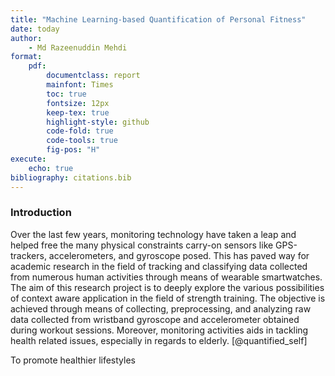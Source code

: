 ```yaml
---
title: "Machine Learning-based Quantification of Personal Fitness"
date: today
author: 
    - Md Razeenuddin Mehdi
format:    
    pdf:
        documentclass: report
        mainfont: Times
        toc: true
        fontsize: 12px
        keep-tex: true
        highlight-style: github
        code-fold: true
        code-tools: true
        fig-pos: "H"
execute:
    echo: true
bibliography: citations.bib
---
```


### Introduction

Over the last few years, monitoring technology have taken a leap and helped free the many physical constraints carry-on sensors like GPS-trackers, accelerometers, and gyroscope posed. This has paved way for academic research in the field of tracking and classifying data collected from numerous human activities through means of wearable smartwatches. The aim of this research project is to deeply explore the various possibilities of context aware application in the field of strength training. The objective is achieved through means of collecting, preprocessing, and analyzing raw data collected from wristband gyroscope and accelerometer obtained during workout sessions. Moreover, monitoring activities aids in tackling health related issues, especially in regards to elderly. [@quantified_self]

To promote healthier lifestyles


